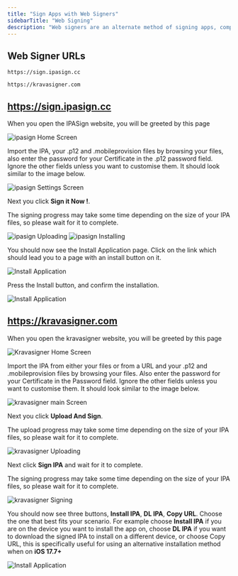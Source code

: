 ```yaml
---
title: "Sign Apps with Web Signers"
sidebarTitle: "Web Signing"
description: "Web signers are an alternate method of signing apps, completely from your web browser!"
---
```


## Web Signer URLs

```
https://sign.ipasign.cc 
```
```
https://kravasigner.com
```

## https://sign.ipasign.cc

When you open the IPASign website, you will be greeted by this page

![ipasign Home Screen](/images/ipasign/home.jpeg)

Import the IPA, your .p12 and .mobileprovision files by browsing your files, also enter the password for your Certificate in the .p12 password field. Ignore the other fields unless you want to customise them. It should look similar to the image below.

![ipasign Settings Screen](/images/ipasign/enter.jpeg)

Next you click **Sign it Now !**.

The signing progress may take some time depending on the size of your IPA files, so please wait for it to complete.

![ipasign Uploading](/images/ipasign/uploading.jpeg)
![ipasign Installing](/images/ipasign/processing.jpeg)

You should now see the Install Application page. Click on the link which should lead you to a page with an install button on it.

![Install Application](/images/ipasign/install_page.jpeg)

Press the Install button, and confirm the installation.

![Install Application](/images/ipasign/install.jpeg)

## https://kravasigner.com

When you open the kravasigner website, you will be greeted by this page

![Kravasigner Home Screen](/images/kravasigner/home.jpeg)

Import the IPA from either your files or from a URL and your .p12 and .mobileprovision files by browsing your files. Also enter the password for your Certificate in the Password field. Ignore the other fields unless you want to customise them. It should look similar to the image below.

![kravasigner main Screen](/images/kravasigner/enter.jpeg)

Next you click **Upload And Sign**.

The upload progress may take some time depending on the size of your IPA files, so please wait for it to complete.

![kravasigner Uploading](/images/kravasigner/upload.jpeg)

Next click **Sign IPA** and wait for it to complete.

The signing progress may take some time depending on the size of your IPA files, so please wait for it to complete.

![kravasigner Signing](/images/kravasigner/sign.jpeg)

You should now see three buttons, **Install IPA**, **DL IPA**, **Copy URL**. Choose the one that best fits your scenario. For example choose **Install IPA** if you are on the device you want to install the app on, choose **DL IPA** if you want to download the signed IPA to install on a different device, or choose Copy URL, this is specifically useful for using an alternative installation method when on **iOS 17.7+**

![Install Application](/images/kravasigner/install.jpeg)

